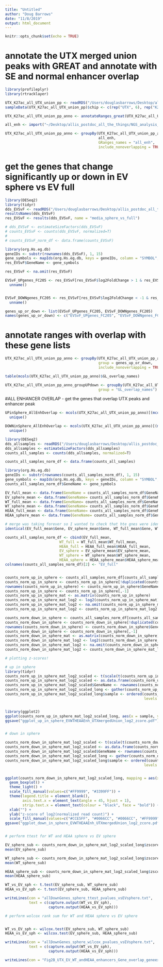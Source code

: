 ```yaml
---
title: "Untitled"
author: "Doug Barrows"
date: "11/8/2019"
output: html_document
---
```


```r
knitr::opts_chunk$set(echo = TRUE)
```

# annotate the UTX merged union peaks with GREAT and annotate with SE and normal enhancer overlap
```r
library(profileplyr)
library(rtracklayer)

UTX_K27ac_all_UTX_union_pp <- readRDS("/Users/douglasbarrows/Desktop/allis_postdoc_all_the_things/NGS_analysis_doug/20190807_UMUC1_FvS_UTXIP_ChIPseq/proplyr_K27ac_signalinUTXpeaks_groupBySE_vs_norm/proplyObject_UTX_K27ac_all_UTX_union_3kb.RData")
sampleData(UTX_K27ac_all_UTX_union_pp)$chip <- c(rep("UTX", 6), rep("K27ac", 6))

UTX_K27ac_all_UTX_union_pp_anno <- annotateRanges_great(UTX_K27ac_all_UTX_union_pp, species = "hg19")

all_enh <- import("~/Desktop/allis_postdoc_all_the_things/NGS_analysis_doug/ChIPseq_pipeline_FullVsSphereK27ac_UTX_MNase_20190328/beds_removeblacklist/K27ac_K4me1_overlap_EV_WT_HEAA_union_inclProm.bed")

UTX_K27ac_all_UTX_union_pp_anno <- groupBy(UTX_K27ac_all_UTX_union_pp_anno,
                                           all_enh,
                                           GRanges_names = "all_enh",
                                           include_nonoverlapping = TRUE)

```




# get the genes that change significantly up or down in EV sphere vs EV full

```r
library(DESeq2)
library(tidyr)
dds_EVSvF <- readRDS("/Users/douglasbarrows/Desktop/allis_postdoc_all_the_things/NGS_analysis_doug/20190807_UMUC1_FvS_UTXIP_ChIPseq/gene_expression_enhancer_and_SE_genes/all_enh_genes/figures_for_paper/dds_EVspherevsEVfull.RData")
resultsNames(dds_EVSvF)
res_EVSvF <- results(dds_EVSvF, name = "media_sphere_vs_full")

# dds_EVSvF <- estimateSizeFactors(dds_EVSvF)
# counts_EVSvF <- counts(dds_EVSvF, normalized=T)
# 
# counts_EVSvF_norm_df <- data.frame(counts_EVSvF)

library(org.Hs.eg.db)
geneIDs <- substr(rownames(dds_EVSvF), 1, 15)
gene_symbols <- mapIds(org.Hs.eg.db, keys = geneIDs, column = "SYMBOL", keytype = "ENSEMBL", multiVals = "first")
res_EVSvF$GeneName <- gene_symbols

res_EVSvF <- na.omit(res_EVSvF)

EVSvF_UPgenes_FC205 <- res_EVSvF[res_EVSvF$log2FoldChange > 1 & res_EVSvF$padj < 0.05, 7] %>%
  unname() 


EVSvF_DOWNgenes_FC205 <- res_EVSvF[res_EVSvF$log2FoldChange < -1 & res_EVSvF$padj < 0.05, 7] %>% 
  unname()

genes_up_or_down <- list(EVSvF_UPgenes_FC205, EVSvF_DOWNgenes_FC205)
names(genes_up_or_down) <- c("EVSvF_UPgenes_FC205", "EVSvF_DOWNgenes_FC205")
```

# annotate ranges with overlap with these gene lists 

```r

UTX_K27ac_all_UTX_union_pp_anno <- groupBy(UTX_K27ac_all_UTX_union_pp_anno,
                                           group = genes_up_or_down,
                                           include_nonoverlapping = TRUE)

table(mcols(UTX_K27ac_all_UTX_union_pp_anno)$GL_overlap_names)

UTX_K27ac_all_UTX_union_pp_anno_groupUPdown <- groupBy(UTX_K27ac_all_UTX_union_pp_anno,
                                           group = "GL_overlap_names")


```

#ALL ENHANCER OVERLAP  - get the genes that overlap UTX peaks and enhancer peak

```r

UPinSphere_AllEnhOverlap <- mcols(UTX_K27ac_all_UTX_union_pp_anno)[(mcols(UTX_K27ac_all_UTX_union_pp_anno)$GR_overlap_names %in% "all_enh" & mcols(UTX_K27ac_all_UTX_union_pp_anno)$GL_overlap_names %in% "EVSvF_UPgenes_FC205"), 6] %>%
  unique()

DOWNinSphere_AllEnhOverlap <- mcols(UTX_K27ac_all_UTX_union_pp_anno)[(mcols(UTX_K27ac_all_UTX_union_pp_anno)$GR_overlap_names %in% "all_enh" & mcols(UTX_K27ac_all_UTX_union_pp_anno)$GL_overlap_names %in% "EVSvF_DOWNgenes_FC205"), 6] %>%
  unique()
```

```r

library(DESeq2)
dds_allsamples <- readRDS("/Users/douglasbarrows/Desktop/allis_postdoc_all_the_things/NGS_analysis_doug/20190807_UMUC1_FvS_UTXIP_ChIPseq/gene_expression_enhancer_and_SE_genes/allsamples_ddsobject_fullandsphere.RData")
dds_allsamples <- estimateSizeFactors(dds_allsamples)
counts_all_samples <- counts(dds_allsamples, normalized=T)

counts_all_samples_norm_df <- data.frame(counts_all_samples)

library(org.Hs.eg.db)
geneIDs <- substr(rownames(counts_all_samples_norm_df), 1, 15)
gene_symbols <- mapIds(org.Hs.eg.db, keys = geneIDs, column = "SYMBOL", keytype = "ENSEMBL", multiVals = "first")
counts_all_samples_norm_df$GeneName <- gene_symbols

EV_full_mean <- data.frame(GeneName = counts_all_samples_norm_df$GeneName, EV_full_mean  = rowMeans(counts_all_samples_norm_df[1:3]))
EV_sphere_mean <- data.frame(GeneName= counts_all_samples_norm_df$GeneName, EV_sphere_mean  = rowMeans(counts_all_samples_norm_df[4:6]))
WT_full_mean <- data.frame(GeneName= counts_all_samples_norm_df$GeneName, WT_full_mean  = rowMeans(counts_all_samples_norm_df[7:9]))
WT_sphere_mean <- data.frame(GeneName= counts_all_samples_norm_df$GeneName, WT_sphere_mean  = rowMeans(counts_all_samples_norm_df[10:12]))
HEAA_full_mean <- data.frame(GeneName= counts_all_samples_norm_df$GeneName, HEAA_full_mean  = rowMeans(counts_all_samples_norm_df[13:15]))
HEAA_sphere_mean <- data.frame(GeneName= counts_all_samples_norm_df$GeneName, HEAA_sphere_mean  = rowMeans(counts_all_samples_norm_df[16:18]))

# merge was taking forever so I wanted to check that hte gnes were identical before just making new DF
identical(EV_full_mean$Gene, EV_sphere_mean$Gene, WT_full_mean$Gene, WT_sphere_mean$Gene, HEAA_full_mean$Gene, HEAA_sphere_mean$Gene)

counts_all_samples_norm_df <- cbind(EV_full_mean, 
                         WT_full = WT_full_mean$WT_full_mean,
                         HEAA_full = HEAA_full_mean$HEAA_full_mean,
                         EV_sphere = EV_sphere_mean$EV_sphere_mean,
                         WT_sphere = WT_sphere_mean$WT_sphere_mean,
                         HEAA_sphere = HEAA_sphere_mean$HEAA_sphere_mean)
colnames(counts_all_samples_norm_df)[2] <- "EV_full"


counts_norm_up_in_sphere <- counts_all_samples_norm_df[counts_all_samples_norm_df$GeneName %in% UPinSphere_AllEnhOverlap, ]
counts_norm_up_in_sphere <- counts_norm_up_in_sphere[!duplicated(counts_norm_up_in_sphere$GeneName),]
rownames(counts_norm_up_in_sphere) <- counts_norm_up_in_sphere$GeneName
counts_norm_up_in_sphere <- counts_norm_up_in_sphere[,-1]
counts_norm_up_in_sphere_mat <- as.matrix(counts_norm_up_in_sphere)
counts_norm_up_in_sphere_mat_log2 <- log2(counts_norm_up_in_sphere_mat)
counts_norm_up_in_sphere_mat_log2 <- na.omit(counts_norm_up_in_sphere_mat_log2)
counts_norm_up_in_sphere_mat_log2 <- counts_norm_up_in_sphere_mat_log2[is.finite(rowSums(counts_norm_up_in_sphere_mat_log2)),]

counts_norm_down_in_sphere <- counts_all_samples_norm_df[counts_all_samples_norm_df$GeneName %in% DOWNinSphere_AllEnhOverlap, ]
counts_norm_down_in_sphere <- counts_norm_down_in_sphere[!duplicated(counts_norm_down_in_sphere$GeneName),]
rownames(counts_norm_down_in_sphere) <- counts_norm_down_in_sphere$GeneName
counts_norm_down_in_sphere <- counts_norm_down_in_sphere[,-1]
counts_norm_down_in_sphere_mat <- as.matrix(counts_norm_down_in_sphere)
counts_norm_down_in_sphere_mat_log2 <- log2(counts_norm_down_in_sphere_mat)
counts_norm_down_in_sphere_mat_log2 <- na.omit(counts_norm_down_in_sphere_mat_log2)
counts_norm_down_in_sphere_mat_log2 <- counts_norm_down_in_sphere_mat_log2[is.finite(rowSums(counts_norm_down_in_sphere_mat_log2)),]

# plotting z-scores!

# up in sphere
library(tidyr)
counts_norm_up_in_sphere_mat_log2_scaled <- t(scale(t(counts_norm_up_in_sphere_mat_log2)))
counts_norm_up_in_sphere_mat_log2_scaled <- as.data.frame(counts_norm_up_in_sphere_mat_log2_scaled)
counts_norm_up_in_sphere_mat_log2_scaled$GeneName <- rownames(counts_norm_up_in_sphere_mat_log2_scaled)
counts_norm_up_in_sphere_mat_log2_scaled_long <- gather(counts_norm_up_in_sphere_mat_log2_scaled, key = sample, value = zscore, EV_full:HEAA_sphere )
counts_norm_up_in_sphere_mat_log2_scaled_long$sample <- ordered(counts_norm_up_in_sphere_mat_log2_scaled_long$sample,
                                                                levels = c("EV_full", "WT_full", "HEAA_full", "EV_sphere", "WT_sphere", "HEAA_sphere"))


library(ggplot2)
ggplot(counts_norm_up_in_sphere_mat_log2_scaled_long, aes(x = sample, y = zscore)) + geom_boxplot()
ggsave("ggplot_up_in_sphere_EVWTHEAAEnh_UTXmergedUnion_log2_zcore.pdf")


# down in sphere

counts_norm_down_in_sphere_mat_log2_scaled <- t(scale(t(counts_norm_down_in_sphere_mat_log2)))
counts_norm_down_in_sphere_mat_log2_scaled <- as.data.frame(counts_norm_down_in_sphere_mat_log2_scaled)
counts_norm_down_in_sphere_mat_log2_scaled$GeneName <- rownames(counts_norm_down_in_sphere_mat_log2_scaled)
counts_norm_down_in_sphere_mat_log2_scaled_long <- gather(counts_norm_down_in_sphere_mat_log2_scaled, key = sample, value = zscore, EV_full:HEAA_sphere )
counts_norm_down_in_sphere_mat_log2_scaled_long$sample <- ordered(counts_norm_down_in_sphere_mat_log2_scaled_long$sample,
                                                                levels = c("EV_full", "WT_full", "HEAA_full", "EV_sphere", "WT_sphere", "HEAA_sphere"))


ggplot(counts_norm_down_in_sphere_mat_log2_scaled_long, mapping = aes(x = sample, y = zscore, fill = sample)) + 
  geom_boxplot() + 
  theme_light() + 
  scale_fill_manual(values=c("#FF9999", "#3399FF")) + 
  theme(legend.title = element_blank(),
        axis.text.x = element_text(angle = 45, hjust = 1),
        strip.text.x = element_text(colour = "black", face = "bold")) + 
  xlab("") + 
  ylab("z-score of log2(normalized read count)") + 
  scale_fill_manual(values=c("#CCE5FF", "#0066CC", "#0066CC", "#FF9999", "#990000", "#990000")) 
ggsave("ggplot_down_in_sphere_EVWTHEAAEnh_UTXmergedUnion_log2_zcore.pdf", device = "pdf", height = 5, width = 6, useDingbats=FALSE)


# perform ttest for WT and HEAA sphere vs EV sphere

EV_sphere_sub <- counts_norm_down_in_sphere_mat_log2_scaled_long$zscore[counts_norm_down_in_sphere_mat_log2_scaled_long$sample == "EV_sphere"]
mean(EV_sphere_sub)

WT_sphere_sub <- counts_norm_down_in_sphere_mat_log2_scaled_long$zscore[counts_norm_down_in_sphere_mat_log2_scaled_long$sample == "WT_sphere"]
mean(WT_sphere_sub)

HEAA_sphere_sub <- counts_norm_down_in_sphere_mat_log2_scaled_long$zscore[counts_norm_down_in_sphere_mat_log2_scaled_long$sample == "HEAA_sphere"]
mean(HEAA_sphere_sub)

WT_vs_EV_sph <- t.test(EV_sphere_sub, WT_sphere_sub)
HEAA_vs_EV_sph <- t.test(EV_sphere_sub, HEAA_sphere_sub)

writeLines(con = "allDownGenes_sphere_ttest_pvalues_vsEVsphere.txt",
           text = c(capture.output(WT_vs_EV_sph),
                    capture.output(HEAA_vs_EV_sph)))

# perform wolcox rank sum for WT and HEAA sphere vs EV sphere


WT_vs_EV_sph <- wilcox.test(EV_sphere_sub, WT_sphere_sub)
HEAA_vs_EV_sph <- wilcox.test(EV_sphere_sub, HEAA_sphere_sub)

writeLines(con = "allDownGenes_sphere_wilcox_pvalues_vsEVsphere.txt",
           text = c(capture.output(WT_vs_EV_sph),
                    capture.output(HEAA_vs_EV_sph)))

writeLines(con = "Fig2B_UTX_EV_WT_andHEAA_enhancers_Gene_overlap_geneexpression_sessionInfo.txt", text = capture.output(sessionInfo()))

```


